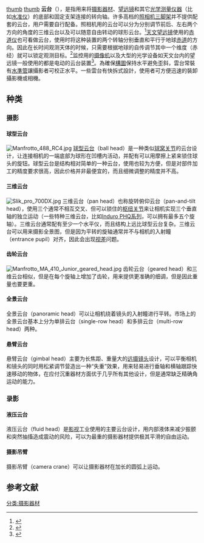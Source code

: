 {{refimprove|time=2015-09-08T14:47:56+00:00}}
[[文件:Fotothek_df_roe-neg_0002276_002_Stativ.jpg|thumb]]
[[文件:Video_Pan_Head.JPG|thumb]]
{{Distinguish|芸苔}}
'''云台'''（{{Lang-en|tripod head}}），是指用来将[[摄影器材|摄影器材]]、[[望远镜|望远镜]]和其它[[光学仪器|光学]][[测量仪器|测量仪器]]（比如[[水准仪|水准仪]]）的底部和固定支架连接的转向轴。许多高档的[[照相机|照相机]][[三脚架|三脚架]]并不提供配套的云台，用户需要自行配备。照相机用的云台可以分为分别调节前后、左右两个方向的角度的三维云台以及可以随意自由转动的球形云台。<ref>{{Cite web |url=http://www.xiangji.net/zhonghe/left_sanjiaojia.asp |title=三角架选购常识 |accessdate=2010-09-15 |archive-date=2007-03-05 |archive-url=https://web.archive.org/web/20070305151651/http://www.xiangji.net/zhonghe/left_sanjiaojia.asp |dead-url=no }}</ref>[[天文望远镜|天文望远镜]]使用的[[赤道仪|赤道仪]]也可看做云台，使用时将这种装置的两个转轴分别垂直和平行于地球[[赤道|赤道]]的方向。因此在长时间观测天体的时候，只需要根据地球的自传调节其中一个维度（赤经）就可以锁定观测目标。<ref>{{Cite web |url=http://www.tianjixing.com/new_page_223.htm |title=浅谈赤道仪 |accessdate=2010-09-16 |archive-date=2010-01-01 |archive-url=https://web.archive.org/web/20100101031513/http://www.tianjixing.com/new_page_223.htm |dead-url=no }}</ref>监控用的[[摄像机|摄像机]]以及大型的光学设备如天文台内的望远镜一般使用的都是电动的云台装置<ref>{{Cite web |url=http://www.china-cctv.cn/info/shownews.asp?newsid=13014 |title=什么是云台 |accessdate=2010-09-16 |archive-date=2007-02-15 |archive-url=https://web.archive.org/web/20070215171649/http://www.china-cctv.cn/info/shownews.asp?newsid=13014 |dead-url=no }}</ref>。為確保[[構圖|構圖]]保持水平避免歪斜，雲台常裝有[[水準管|水準管]]讓攝影者可校正水平。一些雲台有快拆式設計，使用者可方便迅速的裝卸攝影機或相機。

== 种类 ==
=== 摄影 ===
==== 球型云台 ====
[[Image:Manfrotto_488_RC4.jpg|thumb]]
[[球型云台|球型云台]]（ball head）是一种类似[[球窝关节|球窝关节]]的云台设计，让连接相机的一端底部为球形在凹槽内活动，并配有可以用摩擦上紧来锁住球头的旋钮。球型云台是结构相对简单的一种云台，使用也较为方便，但是对部件加工的精度要求很高，因此价格并非最便宜的，而且细微调整的精度并不高。

==== 三维云台 ====
[[Image:Slik_pro_700DX.jpg|thumb]]
三维云台（pan head）也称旋转俯仰云台（pan-and-tilt head），使用三个通常不相互交叉、但可以锁住的[[枢纽关节|枢纽关节]]来让相机实现三个垂直轴的独立运动（一些特种三维云台，比如[https://web.archive.org/web/20120205104425/http://www.indurogear.com/products_catalog_PHQ-Series-PanHeads.html Induro PHQ系列]，可以拥有最多五个旋轴）。三维云台通常配有至少一个水平仪，而且结构上远比球型云台复杂。三维云台可以用来摄影全景图，但是因为平转的旋轴通常并不与相机的入射瞳（entrance pupil）对齐，因此会出现[[视差|视差]]问题。

==== 齿轮云台 ====
[[File:Manfrotto_MA_410_Junior_geared_head.jpg|thumb]]
齿轮云台（geared head）和三维云台相似，但是在每个旋轴上增加了齿轮，用来提供更准确的细调，但是因此重量也要更重。

==== 全景云台 ====
全景云台（panoramic head）可以让相机绕着镜头的入射瞳进行平转。市场上的全景云台基本上分为单排云台（single-row head）和多排云台（multi-row head）两种。

==== 悬臂云台 ====
悬臂云台（gimbal head）主要为长焦距、重量大的[[远摄镜头|远摄镜头]]设计，可以平衡相机和镜头的同时用松紧调节营造出一种“失重”效果，用来轻易进行垂轴和横轴跟踪快速移动的物体，在应付沉重器材方面优于几乎所有其他设计，但是通常缺乏精确角运动的能力。

=== 录影 ===
==== 液压云台 ====
液压云台（fluid head）是[[影视|影视]]工业使用的主要云台设计，用内部液体来减少振颤和突然抽搐造成震动的风险，可以为最重的摄影器材提供极其平滑的自由运动。

==== 摄影吊臂 ====
{{multiple image | footer = 从后方操作吊臂 | width = 180 | image1 = Jib-up.jpg | alt1 = High angle shot | image2 = Jib-down.jpg | alt2 = low angle shot }}
摄影吊臂（camera crane）可以让摄影器材在加长的圆弧上运动。

== 参考文献 ==
{{reflist}}

{{Photography}}

{{DEFAULTSORT:Y}}
[[分类:摄影器材|分类:摄影器材]]